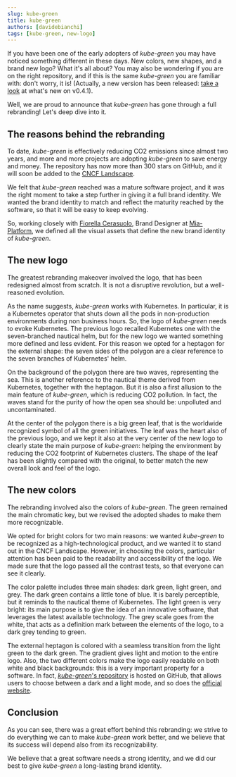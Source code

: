 ```yaml
---
slug: kube-green 
title: kube-green 
authors: [davidebianchi]
tags: [kube-green, new-logo]
---
```


If you have been one of the early adopters of *kube-green* you may have noticed something different in these days. New colors, new shapes, and a brand new logo? What it's all about? 
You may also be wondering if you are on the right repository, and if this is the same *kube-green* you are familiar with: don't worry, it is!
(Actually, a new version has been released: [take a look](https://github.com/kube-green/kube-green/releases/tag/v0.4.1) at what's new on v0.4.1).

Well, we are proud to announce that *kube-green* has gone through a full rebranding! Let's deep dive into it.

## The reasons behind the rebranding

To date, *kube-green* is effectively reducing CO2 emissions since almost two years, and more and more projects are adopting *kube-green* to save energy and money. The repository has now more than 300 stars on GitHub, and it will soon be added to the [CNCF Landscape]().

We felt that *kube-green* reached was a mature software project, and it was the right moment to take a step further in giving it a full brand identity. We wanted the brand identity to match and reflect the maturity reached by the software, so that it will be easy to keep evolving.

So, working closely with [Fiorella Cerasuolo](https://github.com/Fiore17), Brand Designer at [Mia-Platform](https://mia-platform.eu/), we defined all the visual assets that define the new brand identity of *kube-green*.

## The new logo

The greatest rebranding makeover involved the logo, that has been redesigned almost from scratch. It is not a disruptive revolution, but a well-reasoned evolution.

As the name suggests, *kube-green* works with Kubernetes. In particular, it is a Kubernetes operator that shuts down all the pods in non-production environments during non business hours. So, the logo of *kube-green* needs to evoke Kubernetes.
The previous logo recalled Kubernetes one with the seven-branched nautical helm, but for the new logo we wanted something more defined and less evident. For this reason we opted for a heptagon for the external shape: the seven sides of the polygon are a clear reference to the seven branches of Kubernetes' helm.

On the background of the polygon there are two waves, representing the sea. This is another reference to the nautical theme derived from Kubernetes, together with the heptagon.
But it is also a first allusion to the main feature of *kube-green*, which is reducing CO2 pollution. In fact, the waves stand for the purity of how the open sea should be: unpolluted and uncontaminated.

At the center of the polygon there is a big green leaf, that is the worldwide recognized symbol of all the green initiatives. The leaf was the heart also of the previous logo, and we kept it also at the very center of the new logo to clearly state the main purpose of *kube-green*: helping the environment by reducing the CO2 footprint of Kubernetes clusters.
The shape of the leaf has been slightly compared with the original, to better match the new overall look and feel of the logo.

## The new colors

The rebranding involved also the colors of *kube-green*. The green remained the main chromatic key, but we revised the adopted shades to make them more recognizable.

We opted for bright colors for two main reasons: we wanted *kube-green* to be recognized as a high-technological product, and we wanted it to stand out in the CNCF Landscape.
However, in choosing the colors, particular attention has been paid to the readability and accessibility of the logo. We made sure that the logo passed all the contrast tests, so that everyone can see it clearly.

The color palette includes three main shades: dark green, light green, and grey.
The dark green contains a little tone of blue. It is barely perceptible, but it reminds to the nautical theme of Kubernetes.
The light green is very bright: its main purpose is to give the idea of an innovative software, that leverages the latest available technology.
The grey scale goes from the white, that acts as a definition mark between the elements of the logo, to a dark grey tending to green.

The external heptagon is colored with a seamless transition from the light green to the dark green. The gradient gives light and motion to the entire logo. 
Also, the two different colors make the logo easily readable on both white and black backgrounds: this is a very important property for a software. In fact, [*kube-green*'s repository](https://github.com/kube-green/kube-green) is hosted on GitHub, that allows users to choose between a dark and a light mode, and so does the [official website](https://kube-green.dev/).

## Conclusion

As you can see, there was a great effort behind this rebranding: we strive to do everything we can to make *kube-green* work better, and we believe that its success will depend also from its recognizability.

We believe that a great software needs a strong identity, and we did our best to give *kube-green* a long-lasting brand identity.

